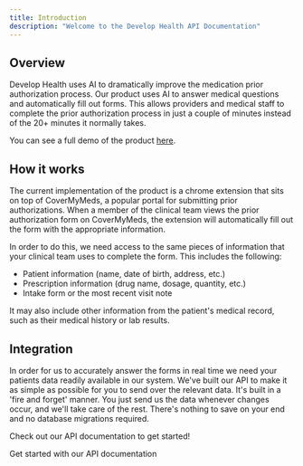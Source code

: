 ```yaml
---
title: Introduction
description: "Welcome to the Develop Health API Documentation"
---
```


## Overview

Develop Health uses AI to dramatically improve the medication prior authorization process. Our product uses AI to answer medical questions and automatically fill out forms. This allows providers and medical staff to complete the prior authorization process in just a couple of minutes instead of the 20+ minutes it normally takes.

You can see a full demo of the product [here](https://www.loom.com/share/d71e8a855409462d9d794c4677d8cc00).

## How it works

The current implementation of the product is a chrome extension that sits on top of CoverMyMeds, a popular portal for submitting prior authorizations. When a member of the clinical team views the prior authorization form on CoverMyMeds, the extension will automatically fill out the form with the appropriate information.

In order to do this, we need access to the same pieces of information that your clinical team uses to complete the form. This includes the following:

- Patient information (name, date of birth, address, etc.)
- Prescription information (drug name, dosage, quantity, etc.)
- Intake form or the most recent visit note

It may also include other information from the patient's medical record, such as their medical history or lab results.

## Integration

In order for us to accurately answer the forms in real time we need your patients data readily available in our system. We've built our API to make it as simple as possible for you to send over the relevant data. It's built in a 'fire and forget' manner. You just send us the data whenever changes occur, and we'll take care of the rest. There's nothing to save on your end and no database migrations required.

Check out our API documentation to get started!

<CardGroup cols={1}>
  <Card title="API Docs" icon="pen-to-square" href="/api-reference/quickstart">
    Get started with our API documentation
  </Card>
</CardGroup>
